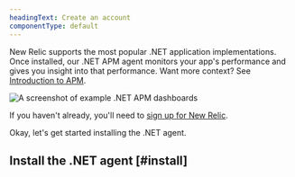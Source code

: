 ```yaml
---
headingText: Create an account
componentType: default
---
```



New Relic supports the most popular .NET application implementations. Once installed, our .NET APM agent monitors your app's performance and gives you insight into that performance. Want more context? See [Introduction to APM](/docs/apm/new-relic-apm/getting-started/introduction-apm).

<img
  title="Example .NET APM dashboards"
  alt="A screenshot of example .NET APM dashboards"
  src={apmOverviewoftheDotnetAgent}
/>

If you haven't already, you'll need to [sign up for New Relic](https://newrelic.com/signup). 

Okay, let's get started installing the .NET agent.

## Install the .NET agent [#install]
